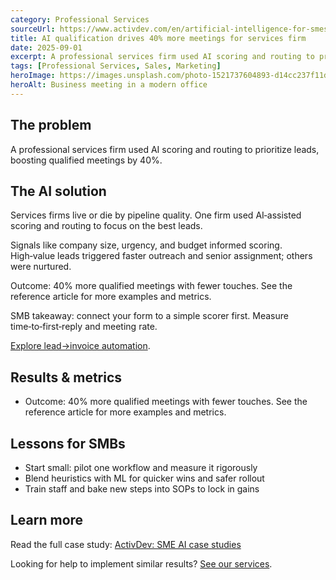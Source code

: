 ```yaml
---
category: Professional Services
sourceUrl: https://www.activdev.com/en/artificial-intelligence-for-smes-case-studies-examples/#:~:text=Case%20study%201%3A%20Customer%20service
title: AI qualification drives 40% more meetings for services firm
date: 2025-09-01
excerpt: A professional services firm used AI scoring and routing to prioritize leads, boosting qualified meetings by 40%.
tags: [Professional Services, Sales, Marketing]
heroImage: https://images.unsplash.com/photo-1521737604893-d14cc237f11d?q=80&w=1600&auto=format&fit=crop
heroAlt: Business meeting in a modern office
---
```


## The problem

A professional services firm used AI scoring and routing to prioritize leads, boosting qualified meetings by 40%.

## The AI solution

Services firms live or die by pipeline quality. One firm used AI‑assisted scoring and routing to focus on the best leads.

Signals like company size, urgency, and budget informed scoring. High‑value leads triggered faster outreach and senior assignment; others were nurtured.

Outcome: 40% more qualified meetings with fewer touches. See the reference article for more examples and metrics.

SMB takeaway: connect your form to a simple scorer first. Measure time‑to‑first‑reply and meeting rate.

[Explore lead→invoice automation](/solutions).

## Results & metrics

- Outcome: 40% more qualified meetings with fewer touches. See the reference article for more examples and metrics.

## Lessons for SMBs

- Start small: pilot one workflow and measure it rigorously
- Blend heuristics with ML for quicker wins and safer rollout
- Train staff and bake new steps into SOPs to lock in gains

## Learn more

Read the full case study: <a href="https://www.activdev.com/en/artificial-intelligence-for-smes-case-studies-examples/#:~:text=Case%20study%201%3A%20Customer%20service" target="_blank" rel="noopener noreferrer">ActivDev: SME AI case studies</a>

Looking for help to implement similar results? [See our services](/services).
